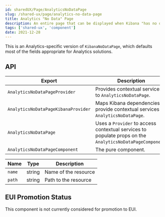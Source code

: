 ```yaml
---
id: sharedUX/Page/AnalyticsNoDataPage
slug: /shared-ux/page/analytics-no-data-page
title: Analytics "No Data" Page
description: An entire page that can be displayed when Kibana "has no data", specifically for Analytics.
tags: ['shared-ux', 'component']
date: 2021-12-28
---
```


This is an Analytics-specific version of `KibanaNoDataPage`, which defaults most of the fields appropriate for Analytics solutions.

## API

| Export | Description |
| ------ | ----------- |
| `AnalyticsNoDataPageProvider` | Provides contextual services to `AnalyticsNoDataPage`. |
| `AnalyticsNoDataPageKibanaProvider` | Maps Kibana dependencies to provide contextual services to `AnalyticsNoDataPage`. |
| `AnalyticsNoDataPage` | Uses a `Provider` to access contextual services to populate props on the `AnalyticsNoDataPageComponent`. |
| `AnalyticsNoDataPageComponent` | The pure component. |


| Name | Type | Description |
| ---- | ---- | ----------- |
| `name` | string | Name of the resource |
| `path` | string | Path to the resource |


## EUI Promotion Status

This component is not currently considered for promotion to EUI.

